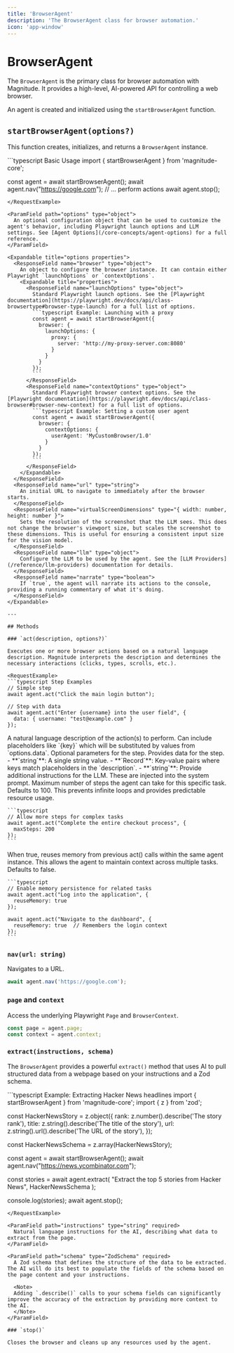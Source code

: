 ```yaml
---
title: 'BrowserAgent'
description: 'The BrowserAgent class for browser automation.'
icon: 'app-window'
---
```


# BrowserAgent

The `BrowserAgent` is the primary class for browser automation with Magnitude. It provides a high-level, AI-powered API for controlling a web browser.

An agent is created and initialized using the `startBrowserAgent` function.

## `startBrowserAgent(options?)`

This function creates, initializes, and returns a `BrowserAgent` instance.

<RequestExample>
```typescript Basic Usage
import { startBrowserAgent } from 'magnitude-core';

const agent = await startBrowserAgent();
await agent.nav("https://google.com");
// ... perform actions
await agent.stop();
```
</RequestExample>

<ParamField path="options" type="object">
  An optional configuration object that can be used to customize the agent's behavior, including Playwright launch options and LLM settings. See [Agent Options](/core-concepts/agent-options) for a full reference.
</ParamField>

<Expandable title="options properties">
  <ResponseField name="browser" type="object">
    An object to configure the browser instance. It can contain either Playwright `launchOptions` or `contextOptions`.
    <Expandable title="properties">
      <ResponseField name="launchOptions" type="object">
        Standard Playwright launch options. See the [Playwright documentation](https://playwright.dev/docs/api/class-browsertype#browser-type-launch) for a full list of options.
        ```typescript Example: Launching with a proxy
        const agent = await startBrowserAgent({
          browser: {
            launchOptions: {
              proxy: {
                server: 'http://my-proxy-server.com:8080'
              }
            }
          }
        });
        ```
      </ResponseField>
      <ResponseField name="contextOptions" type="object">
        Standard Playwright browser context options. See the [Playwright documentation](https://playwright.dev/docs/api/class-browser#browser-new-context) for a full list of options.
        ```typescript Example: Setting a custom user agent
        const agent = await startBrowserAgent({
          browser: {
            contextOptions: {
              userAgent: 'MyCustomBrowser/1.0'
            }
          }
        });
        ```
      </ResponseField>
    </Expandable>
  </ResponseField>
  <ResponseField name="url" type="string">
    An initial URL to navigate to immediately after the browser starts.
  </ResponseField>
  <ResponseField name="virtualScreenDimensions" type="{ width: number, height: number }">
    Sets the resolution of the screenshot that the LLM sees. This does not change the browser's viewport size, but scales the screenshot to these dimensions. This is useful for ensuring a consistent input size for the vision model.
  </ResponseField>
  <ResponseField name="llm" type="object">
    Configure the LLM to be used by the agent. See the [LLM Providers](/reference/llm-providers) documentation for details.
  </ResponseField>
  <ResponseField name="narrate" type="boolean">
    If `true`, the agent will narrate its actions to the console, providing a running commentary of what it's doing.
  </ResponseField>
</Expandable>

---

## Methods

### `act(description, options?)`

Executes one or more browser actions based on a natural language description. Magnitude interprets the description and determines the necessary interactions (clicks, types, scrolls, etc.).

<RequestExample>
```typescript Step Examples
// Simple step
await agent.act("Click the main login button");

// Step with data
await agent.act("Enter {username} into the user field", {
  data: { username: "test@example.com" }
});
```
</RequestExample>

<ParamField path="description" type="string" required>
  A natural language description of the action(s) to perform. Can include placeholders like `{key}` which will be substituted by values from `options.data`.
</ParamField>

<ParamField path="options" type="object">
  Optional parameters for the step.
</ParamField>

<Expandable title="options properties">
  <ResponseField name="data" type="string | Record<string, string>">
    Provides data for the step.
    - **`string`**: A single string value.
    - **`Record<string, string>`**: Key-value pairs where keys match placeholders in the `description`.
  </ResponseField>
  <ResponseField name="prompt" type="string">
    - **`string`**: Provide additional instructions for the LLM. These are injected into the system prompt.
  </ResponseField>
  <ResponseField name="maxSteps" type="number">
    Maximum number of steps the agent can take for this specific task. Defaults to 100. This prevents infinite loops and provides predictable resource usage.
    
    ```typescript
    // Allow more steps for complex tasks
    await agent.act("Complete the entire checkout process", {
      maxSteps: 200
    });
    ```
  </ResponseField>
  <ResponseField name="reuseMemory" type="boolean">
    When true, reuses memory from previous act() calls within the same agent instance. This allows the agent to maintain context across multiple tasks. Defaults to false.
    
    ```typescript
    // Enable memory persistence for related tasks
    await agent.act("Log into the application", {
      reuseMemory: true
    });
    
    await agent.act("Navigate to the dashboard", {
      reuseMemory: true  // Remembers the login context
    });
    ```
  </ResponseField>
</Expandable>

### `nav(url: string)`

Navigates to a URL.

```typescript
await agent.nav('https://google.com');
```

### `page` and `context`

Access the underlying Playwright `Page` and `BrowserContext`.

```typescript
const page = agent.page;
const context = agent.context;
```

### `extract(instructions, schema)`

The `BrowserAgent` provides a powerful `extract()` method that uses AI to pull structured data from a webpage based on your instructions and a Zod schema.

<RequestExample>
```typescript Example: Extracting Hacker News headlines
import { startBrowserAgent } from 'magnitude-core';
import { z } from 'zod';

const HackerNewsStory = z.object({
  rank: z.number().describe('The story rank'),
  title: z.string().describe('The title of the story'),
  url: z.string().url().describe('The URL of the story'),
});

const HackerNewsSchema = z.array(HackerNewsStory);

const agent = await startBrowserAgent();
await agent.nav("https://news.ycombinator.com");

const stories = await agent.extract(
  "Extract the top 5 stories from Hacker News",
  HackerNewsSchema
);

console.log(stories);
await agent.stop();
```
</RequestExample>

<ParamField path="instructions" type="string" required>
  Natural language instructions for the AI, describing what data to extract from the page.
</ParamField>

<ParamField path="schema" type="ZodSchema" required>
  A Zod schema that defines the structure of the data to be extracted. The AI will do its best to populate the fields of the schema based on the page content and your instructions.

  <Note>
  Adding `.describe()` calls to your schema fields can significantly improve the accuracy of the extraction by providing more context to the AI.
  </Note>
</ParamField>

### `stop()`

Closes the browser and cleans up any resources used by the agent.

